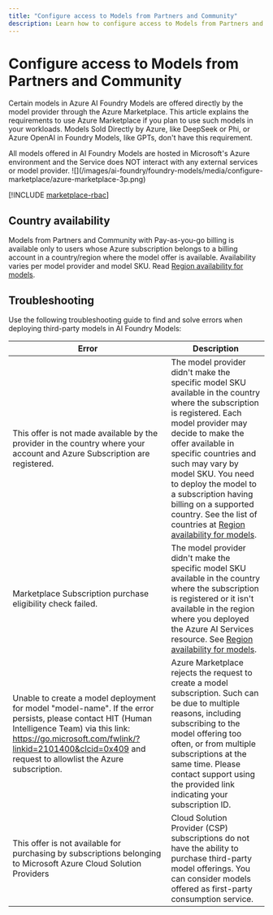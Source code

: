 ```yaml
---
title: "Configure access to Models from Partners and Community"
description: Learn how to configure access to Models from Partners and Community.
---
```


# Configure access to Models from Partners and Community

Certain models in Azure AI Foundry Models are offered directly by the model provider through the Azure Marketplace. This article explains the requirements to use Azure Marketplace if you plan to use such models in your workloads. Models Sold Directly by Azure, like DeepSeek or Phi, or Azure OpenAI in Foundry Models, like GPTs, don't have this requirement. 

<Tip>
All models offered in AI Foundry Models are hosted in Microsoft's Azure environment and the Service does NOT interact with any external services or model provider.
</Tip>

<Frame>
  ![](/images/ai-foundry/foundry-models/media/configure-marketplace/azure-marketplace-3p.png)
</Frame>

[!INCLUDE [marketplace-rbac](../../foundry-models/includes/configure-marketplace/rbac)]

## Country availability

Models from Partners and Community with Pay-as-you-go billing is available only to users whose Azure subscription belongs to a billing account in a country/region where the model offer is available. Availability varies per model provider and model SKU. Read [Region availability for models](../../how-to/deploy-models-serverless-availability).

## Troubleshooting

Use the following troubleshooting guide to find and solve errors when deploying third-party models in AI Foundry Models:

| Error | Description |
|-------|-------------|
| This offer is not made available by the provider in the country where your account and Azure Subscription are registered. | The model provider didn't make the specific model SKU available in the country where the subscription is registered. Each model provider may decide to make the offer available in specific countries and such may vary by model SKU. You need to deploy the model to a subscription having billing on a supported country. See the list of countries at [Region availability for models](../../how-to/deploy-models-serverless-availability).  |
| Marketplace Subscription purchase eligibility check failed. | The model provider didn't make the specific model SKU available in the country where the subscription is registered or it isn't available in the region where you deployed the Azure AI Services resource. See [Region availability for models](../../how-to/deploy-models-serverless-availability). |
| Unable to create a model deployment for model "model-name". If the error persists, please contact HIT (Human Intelligence Team) via this link: https://go.microsoft.com/fwlink/?linkid=2101400&clcid=0x409 and request to allowlist the Azure subscription. | Azure Marketplace rejects the request to create a model subscription. Such can be due to multiple reasons, including subscribing to the model offering too often, or from multiple subscriptions at the same time. Please contact support using the provided link indicating your subscription ID. |
| This offer is not available for purchasing by subscriptions belonging to Microsoft Azure Cloud Solution Providers | Cloud Solution Provider (CSP) subscriptions do not have the ability to purchase third-party model offerings. You can consider models offered as first-party consumption service. |